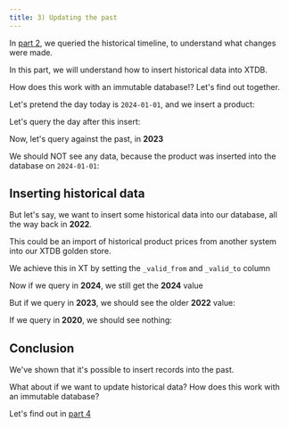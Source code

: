 ```yaml
---
title: 3) Updating the past
---
```



In [part 2](/tutorials/immutability-walkthrough/part-2), we queried the historical timeline, to understand what changes were made.

In this part, we will understand how to insert historical data into XTDB.

How does this work with an immutable database!? Let's find out together.

Let's pretend the day today is `2024-01-01`, and we insert a product:

<Xtplay magicContext="my-context">
  <Txs systemTime="2024-01-01"
       txs="INSERT INTO product (_id, name, price)
            VALUES
            (1, 'Pendleton Electric Bicycle', 340)" />
  <Query hidden={true} q="SELECT * FROM xt.txs ORDER BY system_time DESC LIMIT 1" />
</Xtplay>

Let's query the day after this insert:

<Xtplay magicContext="my-context">
  <Query q="SELECT * FROM product FOR VALID_TIME AS OF DATE '2024-01-02'" />
</Xtplay>

Now, let's query against the past, in **2023**

We should NOT see any data, because the product was inserted into the database on `2024-01-01`:

<Xtplay magicContext="my-context">
  <Query q="SELECT * FROM product FOR VALID_TIME AS OF DATE '2023-01-01'" />
</Xtplay>

## Inserting historical data

But let's say, we want to insert some historical data into our database, all the way back in **2022**.

This could be an import of historical product prices from another system into our XTDB golden store.

We achieve this in XT by setting the `_valid_from` and `_valid_to` column

<Xtplay magicContext="my-context">
  <Txs systemTime="2024-01-01"
       txs="INSERT INTO product (_id, name, price, _valid_from, _valid_to)
            VALUES
            (1, 'Pendleton Electric Bicycle', 300, DATE '2022-01-01', DATE '2024-01-01')" />
  <Query hidden={true} q="SELECT * FROM xt.txs ORDER BY system_time DESC LIMIT 1" />
</Xtplay>

Now if we query in **2024**, we still get the **2024** value

<Xtplay magicContext="my-context">
  <Query q="SELECT * FROM product FOR VALID_TIME AS OF DATE '2024-01-02'" />
</Xtplay>

But if we query in **2023**, we should see the older **2022** value:

<Xtplay magicContext="my-context">
  <Query q="SELECT * FROM product FOR VALID_TIME AS OF DATE '2023-01-01'" />
</Xtplay>

If we query in **2020**, we should see nothing:

<Xtplay magicContext="my-context">
  <Query q="SELECT * FROM product FOR VALID_TIME AS OF DATE '2020-01-01'" />
</Xtplay>

## Conclusion

We've shown that it's possible to insert records into the past.

What about if we want to update historical data? How does this work with
an immutable database?

Let's find out in [part 4](/tutorials/immutability-walkthrough/part-4)

